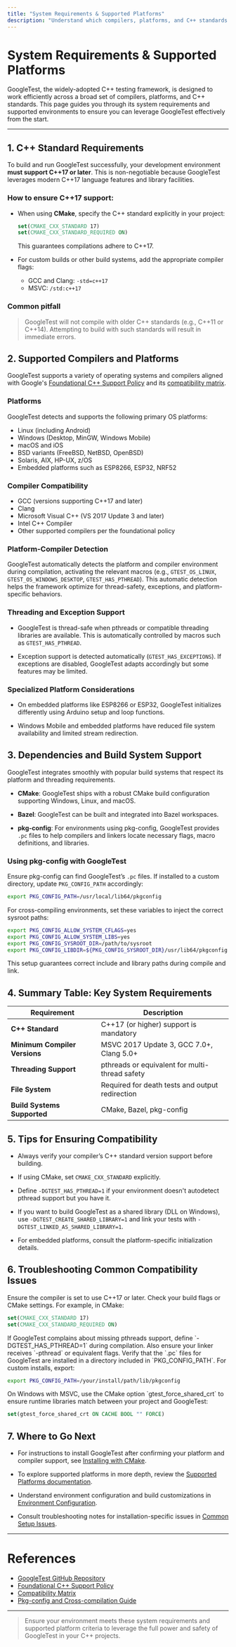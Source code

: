 ```yaml
---
title: "System Requirements & Supported Platforms"
description: "Understand which compilers, platforms, and C++ standards are supported by GoogleTest. Find out what's required to use GoogleTest effectively, including links to compatibility matrices and foundational tools you might need."
---
```


# System Requirements & Supported Platforms

GoogleTest, the widely-adopted C++ testing framework, is designed to work efficiently across a broad set of compilers, platforms, and C++ standards. This page guides you through its system requirements and supported environments to ensure you can leverage GoogleTest effectively from the start.

---

## 1. C++ Standard Requirements

To build and run GoogleTest successfully, your development environment **must support C++17 or later**. This is non-negotiable because GoogleTest leverages modern C++17 language features and library facilities.

### How to ensure C++17 support:

- When using **CMake**, specify the C++ standard explicitly in your project:

  ```cmake
  set(CMAKE_CXX_STANDARD 17)
  set(CMAKE_CXX_STANDARD_REQUIRED ON)
  ```

  This guarantees compilations adhere to C++17.

- For custom builds or other build systems, add the appropriate compiler flags:

  - GCC and Clang: `-std=c++17`
  - MSVC: `/std:c++17`

### Common pitfall

> GoogleTest will not compile with older C++ standards (e.g., C++11 or C++14). Attempting to build with such standards will result in immediate errors.


## 2. Supported Compilers and Platforms

GoogleTest supports a variety of operating systems and compilers aligned with Google's [Foundational C++ Support Policy](https://opensource.google/documentation/policies/cplusplus-support) and its [compatibility matrix](https://github.com/google/oss-policies-info/blob/main/foundational-cxx-support-matrix.md).

### Platforms

GoogleTest detects and supports the following primary OS platforms:

- Linux (including Android)
- Windows (Desktop, MinGW, Windows Mobile)
- macOS and iOS
- BSD variants (FreeBSD, NetBSD, OpenBSD)
- Solaris, AIX, HP-UX, z/OS
- Embedded platforms such as ESP8266, ESP32, NRF52

### Compiler Compatibility

- GCC (versions supporting C++17 and later)
- Clang
- Microsoft Visual C++ (VS 2017 Update 3 and later)
- Intel C++ Compiler
- Other supported compilers per the foundational policy

### Platform-Compiler Detection

GoogleTest automatically detects the platform and compiler environment during compilation, activating the relevant macros (e.g., `GTEST_OS_LINUX`, `GTEST_OS_WINDOWS_DESKTOP`, `GTEST_HAS_PTHREAD`). This automatic detection helps the framework optimize for thread-safety, exceptions, and platform-specific behaviors.

### Threading and Exception Support

- GoogleTest is thread-safe when pthreads or compatible threading libraries are available. This is automatically controlled by macros such as `GTEST_HAS_PTHREAD`.

- Exception support is detected automatically (`GTEST_HAS_EXCEPTIONS`). If exceptions are disabled, GoogleTest adapts accordingly but some features may be limited.

### Specialized Platform Considerations

- On embedded platforms like ESP8266 or ESP32, GoogleTest initializes differently using Arduino setup and loop functions.

- Windows Mobile and embedded platforms have reduced file system availability and limited stream redirection.

## 3. Dependencies and Build System Support

GoogleTest integrates smoothly with popular build systems that respect its platform and threading requirements.

- **CMake**: GoogleTest ships with a robust CMake build configuration supporting Windows, Linux, and macOS.

- **Bazel**: GoogleTest can be built and integrated into Bazel workspaces.

- **pkg-config**: For environments using pkg-config, GoogleTest provides `.pc` files to help compilers and linkers locate necessary flags, macro definitions, and libraries.

### Using pkg-config with GoogleTest

Ensure pkg-config can find GoogleTest’s `.pc` files. If installed to a custom directory, update `PKG_CONFIG_PATH` accordingly:

```bash
export PKG_CONFIG_PATH=/usr/local/lib64/pkgconfig
```

For cross-compiling environments, set these variables to inject the correct sysroot paths:

```bash
export PKG_CONFIG_ALLOW_SYSTEM_CFLAGS=yes
export PKG_CONFIG_ALLOW_SYSTEM_LIBS=yes
export PKG_CONFIG_SYSROOT_DIR=/path/to/sysroot
export PKG_CONFIG_LIBDIR=${PKG_CONFIG_SYSROOT_DIR}/usr/lib64/pkgconfig
```

This setup guarantees correct include and library paths during compile and link.

## 4. Summary Table: Key System Requirements

| Requirement                   | Description                                         |
|------------------------------|-----------------------------------------------------|
| **C++ Standard**             | C++17 (or higher) support is mandatory              |
| **Minimum Compiler Versions**| MSVC 2017 Update 3, GCC 7.0+, Clang 5.0+            |
| **Threading Support**         | pthreads or equivalent for multi-thread safety      |
| **File System**               | Required for death tests and output redirection      |
| **Build Systems Supported**  | CMake, Bazel, pkg-config                             |

## 5. Tips for Ensuring Compatibility

- Always verify your compiler’s C++ standard version support before building.

- If using CMake, set `CMAKE_CXX_STANDARD` explicitly.

- Define `-DGTEST_HAS_PTHREAD=1` if your environment doesn't autodetect pthread support but you have it.

- If you want to build GoogleTest as a shared library (DLL on Windows), use `-DGTEST_CREATE_SHARED_LIBRARY=1` and link your tests with `-DGTEST_LINKED_AS_SHARED_LIBRARY=1`.

- For embedded platforms, consult the platform-specific initialization details.

## 6. Troubleshooting Common Compatibility Issues

<AccordionGroup title="Troubleshooting System Requirement Issues">
<Accordion title="Build Fails Due to Unsupported C++ Standard">
Ensure the compiler is set to use C++17 or later. Check your build flags or CMake settings. For example, in CMake:

```cmake
set(CMAKE_CXX_STANDARD 17)
set(CMAKE_CXX_STANDARD_REQUIRED ON)
```

</Accordion>
<Accordion title="Threading Support Not Detected">
If GoogleTest complains about missing pthreads support, define `-DGTEST_HAS_PTHREAD=1` during compilation. Also ensure your linker receives `-pthread` or equivalent flags.

</Accordion>
<Accordion title="pkg-config Cannot Find GoogleTest">
Verify that the `.pc` files for GoogleTest are installed in a directory included in `PKG_CONFIG_PATH`. For custom installs, export:

```bash
export PKG_CONFIG_PATH=/your/install/path/lib/pkgconfig
```

</Accordion>
<Accordion title="Windows Dynamic Runtime Library Mismatch">
On Windows with MSVC, use the CMake option `gtest_force_shared_crt` to ensure runtime libraries match between your project and GoogleTest:

```cmake
set(gtest_force_shared_crt ON CACHE BOOL "" FORCE)
```

</Accordion>
</AccordionGroup>

## 7. Where to Go Next

- For instructions to install GoogleTest after confirming your platform and compiler support, see [Installing with CMake](/getting-started/prerequisites-installation/installation-cmake).

- To explore supported platforms in more depth, review the [Supported Platforms documentation](https://github.com/google/oss-policies-info/blob/main/foundational-cxx-support-matrix.md).

- Understand environment configuration and build customizations in [Environment Configuration](/getting-started/quickstart-usage/configuration-overview).

- Consult troubleshooting notes for installation-specific issues in [Common Setup Issues](/getting-started/troubleshooting-support/common-setup-issues).

---

# References

- [GoogleTest GitHub Repository](https://github.com/google/googletest)
- [Foundational C++ Support Policy](https://opensource.google/documentation/policies/cplusplus-support)
- [Compatibility Matrix](https://github.com/google/oss-policies-info/blob/main/foundational-cxx-support-matrix.md)
- [Pkg-config and Cross-compilation Guide](https://autotools.io/pkgconfig/cross-compiling.html)

---

> Ensure your environment meets these system requirements and supported platform criteria to leverage the full power and safety of GoogleTest in your C++ projects.